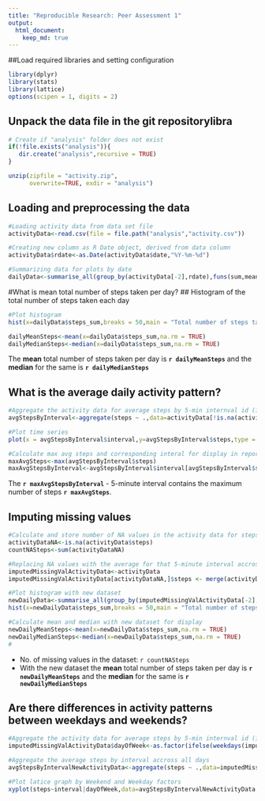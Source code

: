 ```yaml
---
title: "Reproducible Research: Peer Assessment 1"
output: 
  html_document:
    keep_md: true
---
```

##Load required libraries and setting configuration
```r
library(dplyr)
library(stats)
library(lattice)
options(scipen = 1, digits = 2)
```

## Unpack the data file in the git repositorylibra
```r
# Create if "analysis" folder does not exist
if(!file.exists("analysis")){
   dir.create("analysis",recursive = TRUE)    
}

unzip(zipfile = "activity.zip",
      overwrite=TRUE, exdir = "analysis")
```


## Loading and preprocessing the data
```r
#Loading activity data from data set file
activityData<-read.csv(file = file.path("analysis","activity.csv"))

#Creating new column as R Date object, derived from data column
activityData$rdate<-as.Date(activityData$date,"%Y-%m-%d")

#Summarizing data for plots by date
dailyData<-summarise_all(group_by(activityData[-2],rdate),funs(sum,mean))
```

#What is mean total number of steps taken per day?
## Histogram of the total number of steps taken each day
```r
#Plot histogram
hist(x=dailyData$steps_sum,breaks = 50,main = "Total number of steps taken each day",xlab = "No. of steps")
```

```r
dailyMeanSteps<-mean(x=dailyData$steps_sum,na.rm = TRUE)
dailyMedianSteps<-median(x=dailyData$steps_sum,na.rm = TRUE)
```
The **mean** total number of steps taken per day is **`r dailyMeanSteps`** and the **median** for the same is **`r dailyMedianSteps`**

## What is the average daily activity pattern?
```r

#Aggregate the activity data for average steps by 5-min internval id (ignoring NA values)
avgStepsByInterval<-aggregate(steps ~ .,data=activityData[!is.na(activityData$steps),][-c(2,4)], mean)

#Plot time series 
plot(x = avgStepsByInterval$interval,y=avgStepsByInterval$steps,type = "l",main="Timeseries plot of avg number of steps taken",xlab="5 min time interval for any day",ylab="Average steps")

#Calculate max avg steps and corresponding interal for display in report
maxAvgSteps<-max(avgStepsByInterval$steps)
maxAvgStepsByInterval<-avgStepsByInterval$interval[avgStepsByInterval$steps==maxAvgSteps]
```
The **`r maxAvgStepsByInterval`** - 5-minute interval contains the maximum number of steps **`r maxAvgSteps`**.

## Imputing missing values
```r
#Calculate and store number of NA values in the activity data for steps
activityDataNA<-is.na(activityData$steps)
countNASteps<-sum(activityDataNA)

#Replacing NA values with the average for that 5-minute interval accross all the days
imputedMissingValActivityData<-activityData
imputedMissingValActivityData[activityDataNA,]$steps <- merge(activityData,avgStepsByInterval,by.x="interval",by.y="interval",all=TRUE)[activityDataNA,]$steps.y

#Plot histogram with new dataset
newDailyData<-summarise_all(group_by(imputedMissingValActivityData[-2],rdate),funs(sum,mean))
hist(x=newDailyData$steps_sum,breaks = 50,main = "Total number of steps taken each day",xlab = "No. of steps")

#Calculate mean and median with new dataset for display
newDailyMeanSteps<-mean(x=newDailyData$steps_sum,na.rm = TRUE)
newDailyMedianSteps<-median(x=newDailyData$steps_sum,na.rm = TRUE)
#
```
* No. of missing values in the dataset: `r countNASteps`
* With the new dataset the **mean** total number of steps taken per day is **`r newDailyMeanSteps`** and the **median** for the same is **`r newDailyMedianSteps`**

## Are there differences in activity patterns between weekdays and weekends?
```r
#Aggregate the activity data for average steps by 5-min internval id (ignoring NA values)
imputedMissingValActivityData$dayOfWeek<-as.factor(ifelse(weekdays(imputedMissingValActivityData$rdate,abbreviate = TRUE) %in% c("Sun","Sat")==TRUE,'Weekend','Weekday'))

#Aggregate the average steps by interval accross all days
avgStepsByIntervalNewActivityData<-aggregate(steps ~ .,data=imputedMissingValActivityData[-c(2,4)], mean)

#Plot latice graph by Weekend and Weekday factors
xyplot(steps~interval|dayOfWeek,data=avgStepsByIntervalNewActivityData,type="l",xlab="Interval",ylab="Avg. number of steps",layout=c(1,2))
```
